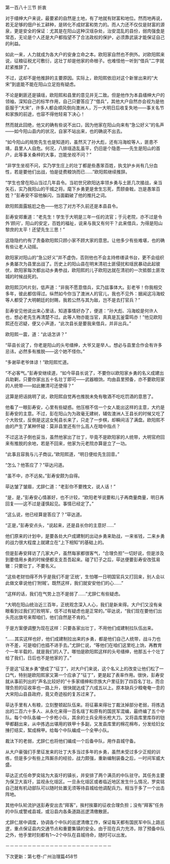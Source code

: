 

第一百八十三节 折衷

对于缙绅大户来说，最要紧的自然是土地，有了地就有财富和地位。然而地再说，若无足够的佃户长工耕种，是转化不成财富和势力的。而人力还不仅仅是财富的源泉，更是安全的保证：尤其是在阳山这种汉瑶杂处，治安混乱的县份，弱肉强食是常态，无论是个人还是大户都指望不了合法政权的保护，必须靠武装才能保证自己的利益。

如此一来，人力就成为各大户的安身立命之本。欧阳家自然也不例外。对欧阳熙来说，征粮征税尤可敷衍，这壮丁却是他家的命根子。也难怪他一听到“借兵”二字就赶紧推辞了。

不过，这却不是他推辞的主要原因。实际上，欧阳熙依旧对这个新冒出来的“大宋”到底能不能在阳山立足抱有疑虑。

不论是剿匪还是镇瑶，欧阳熙和县里的意见并无二致。但是他作为本县缙绅大户的领袖，深知自己的标竿作用，自己只要答应了“借兵”，其他大户自然亦会视为是他臣服于“大宋”，许多人都会顺风倒向澳洲人，万一大明日后收复失地――事关名节和家族的前途，也容不得他轻易下决心！

然而就此回绝，他又的确有些说不出口，因为他家在阳山向来有“急公好义”的名声――如今阳山县内的状况，自家不站出来，也的确说不出去。

“如今阳山的局势先生也是知道的，虽然灭了孙大彪，还有冯海蛟等人，匪患不靖，县里人人自危。何况，八排瑶造乱虽平，仍旧是个隐患――先生是阳山的首户，此等事关桑梓的大事，岂能坐视不问？”

“非学生坐视不问，实乃学生庄上的壮丁都是些愚笨百姓，执戈护乡尚有几分血性，若是要他们出战，怕是徒费粮饷而已……”欧阳熙继续推辞。

“学生也曾在阳山当过几年县令。当初世兄欧阳达率领乡勇与土匪几次接战，亲当矢石，实乃我阳山的干城之将。麾下乡勇更是舍生忘死，贯颐奋戟，岂是愚笨百姓？”彭寿安不容他躲闪，当面戳破了他的推托之词。

欧阳熙面露尴尬之色――他忘了对方不久前还是本县县令。

彭寿安郑重道：“老先生！学生于大明是三年一任的流官；于元老院，亦不过是令外‘顾问’，阳山的安定，百姓的福祉，说来与我又有何干？此来借兵，为得是阳山黎庶的太平！还望先生三思！”

这隐隐约约有了责备欧阳熙只顾小家不顾大家的意思。让他多少有些难堪，也的确有些让老人动摇。

欧阳家对阳山的“急公好义”并不虚伪，否则他也不会主持修缮读书台，更不会组织乡勇屡次为县里出战了。历史上的阳山县在明末清初土匪侵扰和瑶民暴动此起彼伏，欧阳家每次都出动乡勇参战，欧阳熙的儿子欧阳达就在清初的一次抵御土匪攻城的时候战死的。

欧阳熙沉吟片刻，低声道：“非我不愿意借兵，实乃兹事体大。彭老爷！你我相交多年，彼此都信得过。纵然如今你当了澳洲人的官儿，我也不见外：据闻这冯海蛟等人都受了大明朝廷的封赐，我若公然与其为敌，岂不是去打官兵？”

彭寿安见他说出来心里话，知道事情好办了，便道：“孙大彪、冯海蛟是何许人也，想必老先生再清楚不过。此等人物亦能当官，真真是瓦釜雷鸣亦！”他见欧阳熙还在迟疑，便又小声道，“此次县长是要我来借兵，并非出兵。”

欧阳熙一震，道：“此话怎讲？”

“荜县长说了，你老是阳山的头号缙绅，大爷又是举人。想必与县里合作会有许多忌讳，必然多有推脱――这个她不怪你。”

“多谢荜老爷体谅！”欧阳熙忙道。

“不必客气。”彭寿安继续道，“如今荜县长说了，不要你以欧阳家乡勇的名义成建出兵助剿，只要你家出五十名壮丁即可――武器粮饷，均由县里预备，亦不要欧阳家的人统带――如此撇清可还使得？”

这算是把话挑明了说，欧阳熙自觉再也推脱未免有敬酒不吃吃罚酒的意思了。

他看了一眼彭寿安，心里有些疑惑。他压根不信一个女人能出这样的主意，大约是彭寿安的主意。不过，彭在阳山为为政毫无建树，辅佐澳洲人王县长的时候又吃了个大败仗，反倒是这这女髡县长来了，只走了一步棋，却瞬间活了满盘。欧阳熙不由的产生了某种怀疑：莫非县里还有什么高人在暗中指点？

不过这法子倒也妥当，虽然他家出了壮丁，毕竟不是欧阳家的人统带，大明官府回来有推脱的余地，若是不回来，他家为元老院亦算是立了一功。

“此事且容我与儿子商议。”欧阳熙道，“明日便给先生回音。”

“怎么？他答应了？”荜达问道。

“虽不中，亦不远矣。”彭寿安颇为自得。

荜达皱了皱眉，尤辞仁道：“老彭你不要拽文，说人话！”

“是，是，”彭寿安心情甚好，也不计较，“欧阳老爷说要和儿子再商量商量，明日再回复――这不过是谨慎起见。事情已经定了。”

“这么说，他已经算是答应了？”荜达道。

“正是，”彭寿安点头，“说起来，还是县长你的主意好……”

他们原来的计划中，是要各处大户成建制的出动乡勇来助战，一来省钱，二来乡勇的战力很大程度上就建立在“上下相知”的基础上的。

但是彭寿安拜访了几家大户，虽然每家都很客气，“合理负担”一切好说，但是涉及到要借用乡勇的时候便都支支吾吾起来。碰了钉子之后，荜达便要彭寿安改弦易辙：只要壮丁，不要名义。

“这些老财怕得不外乎是我们不是‘正统’，生怕哪一日明国官兵又打回来，别人会以此做文章说他们‘附贼’。既然这样，我们就安安他们的心……”

“这样的话，我们在气势上岂不是弱了……”尤辞仁有些疑虑。

“大明在阳山统治近三百年，正统观念深入人心，我们是新来得。大户们又没有亲眼看到过我们打败明军，信不过有疑虑也是正常的。”荜达说，“我们现在要他们出头亮出旗号来帮咱们，他们自然是不肯的。”

于是方案便调整为现在这样：只要各家出壮丁，不用他们成建制拉队伍出来。

“……其实这样也好，他们成建制拉出来的乡勇，都是他们自己人统带，战斗力也许不差，可是咱们也插不进手去。”尤辞仁说，“等他们在咱们这里吃上饷，再教育个一年半载的，就是我们的人了。哪怕是欧阳熙这样的头号缙绅，他那五十个壮丁给了我们，日后也不是他家的了。”

于是这“征发乡勇”便成了“征丁”，对大户们来说，这个名义上的改变让他们松了一口气，特别是欧阳熙家又第一个应承了“征丁”，更是起了表率作用。很快，彭寿安就从事前列出的“声名比较好的”十多家缙绅和宗族大户里征到了四百名丁壮。而合理负担的征收率也一路上升，很快就达成了六成五以上。原本缺兵少粮奄奄一息的大宋阳山县县政府，竟又奇迹般的复苏过来了。

荜达手里有人有粮，立刻整顿起队伍来。将征募来得壮丁裁汰掉部分老弱，将拣选出的二百六十多人、从永化来得一百名瑶丁和原有的国民军混编，最终编了五个中队。每个中队各编一个步枪小队，其余的士兵全用长枪大刀。又将县库里库存的铠甲都翻出来，从中拣选出堪用的铁甲十多副，又发县库里的棉花棉布，分发给妇女捶打结实，絮成棉甲。给每个中队编成一个全甲小队。

裁汰下的老弱，尤辞仁也将他们编成一个后备中队，用作县城守备。

从大户豪强们手里征发来的壮丁大多当过多年的乡勇，虽然未受过多少正规的训练，但是多少有些上阵厮杀的经验，战力颇强，重新编制装备之后，一时间军威大盛。

荜达正式任命罗奕铭为大崀圩的镇长，并安排了两个满员的中队驻守。其任务主要为保卫大崀圩，监视永化瑶区。一旦永化瑶区或者临近地区发生什么情况，罗奕铭自己就有机动部队可以随时处置无须等待县城给他调配兵力。相当于多了一个出击阵地。

其他中队轮流护送彭寿安出去“拜客”，挨村挨寨的征收合理负担；没有“拜客”任务的中队或警戒县城，或沿县内各条道路巡逻清缴散匪。

尤辞仁居中调度，协调各个中队的巡逻清缴工作，保证每天都有国民军中队上路巡逻，重点保证县内交通节点和重要集镇的安全。由于现在兵力充沛，除了预备中队之外，他手里时刻都有1～2个中队在县城待命，随时可以出发。

－－－－－－－－－－－－－－－－－－－－－－－－

下次更新：第七卷-广州治理篇458节

